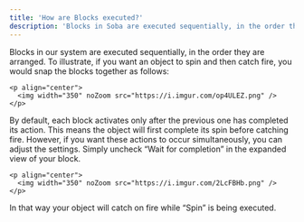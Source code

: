 ```yaml
---
title: 'How are Blocks executed?'
description: 'Blocks in Soba are executed sequentially, in the order they are arranged.'
---
```


Blocks in our system are executed sequentially, in the order they are arranged. To illustrate, if you want an object to spin and then catch fire, you would snap the blocks together as follows:

    <p align="center">
      <img width="350" noZoom src="https://i.imgur.com/op4ULEZ.png" /> </p>


By default, each block activates only after the previous one has completed its action. This means the object will first complete its spin before catching fire. However, if you want these actions to occur simultaneously, you can adjust the settings. Simply uncheck “Wait for completion” in the expanded view of your block.

    <p align="center">
      <img width="350" noZoom src="https://i.imgur.com/2LcFBHb.png" /> </p>

In that way your object will catch on fire while “Spin” is being executed.
